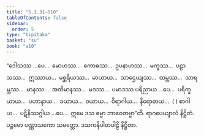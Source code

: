 ```yaml
---
title: "5.3.31–510"
tableOfContents: false
sidebar:
  order: 5
type: "tipitaka"
basket: "su"
book: "a10"
---
```



<DynamicBreadcrumb />

<Division number="267–746" book="a10" e="ch" v="17">

<Paragraph number="1531" book="a10">
“ဒေါသဿ …ပေ…  မောဟဿ…  ကောဓဿ…  ဥပနာဟဿ…  မက္ခဿ…  ပဠာသဿ…  ဣဿာယ…  မစ္ဆရိယဿ…  မာယာယ…  သာဌေယျဿ…  ထမ္ဘဿ…  သာရမ္ဘဿ…  မာနဿ…  အတိမာနဿ…  မဒဿ…  ပမာဒဿ ပရိညာယ …ပေ…  ပရိက္ခယာယ…  ပဟာနာယ…  ခယာယ…  ဝယာယ…  ဝိရာဂါယ…  နိရောဓာယ…  ( ) စာဂါယ…  ပဋိနိဿဂ္ဂါယ …ပေ…  ဣမေ ဒသ ဓမ္မာ ဘာဝေတဗ္ဗာ”တိ.

</Paragraph>
</Division>

<Paragraph number="1532" type="center" book="a10">
ရာဂပေယျာလံ နိဋ္ဌိတံ.



</Paragraph>

<Paragraph number="1533" type="center" book="a10">
ပဉ္စမော ပဏ္ဏာသကော သမတ္တော.



</Paragraph>

<Paragraph number="1534" type="center" book="a10">
ဒသကနိပါတပါဠိ နိဋ္ဌိတာ.
</Paragraph>